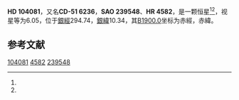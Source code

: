 {{Starbox begin
| name = HD 104081
}}
{{Starbox observe
| epoch = [[J2000.0|J2000.0]]
| constell = {{星座名待查}}<ref name=SIMBAD>{{cite web
 | url=http://simbad.u-strasbg.fr/simbad/sim-id?Ident=HR+4582
 | title=Pulsating variable Star
 | publisher=Centre de Données astronomiques de Strasbourg
 | work=SIMBAD
 | accessdate=2012-07-13
 | archive-date=2019-08-08
 | archive-url=https://web.archive.org/web/20190808145909/http://simbad.u-strasbg.fr/simbad/sim-id?Ident=HR+4582
 | dead-url=no
 }}</ref><ref name=DATA>{{cite web
 | url=http://vizier.u-strasbg.fr/viz-bin/VizieR-5?-out.add=.&-source=5050&-corr=PK=HR&-out.max=9999&HR=4582
 | title=VizieR Detailed Page
 | accessdate=2012-07-13
 | archive-date=2019-08-06
 | archive-url=https://web.archive.org/web/20190806104715/http://vizier.u-strasbg.fr/viz-bin/VizieR-5?-out.add=.&-source=5050&-corr=PK=HR&-out.max=9999&HR=4582
 | dead-url=no
 }}</ref>
| 星官 = 
| ra = {{RA|11|59|10.9}}<ref name=SIMBAD /><ref name=DATA />
| dec = {{DEC|-51|41|48}}<ref name=SIMBAD /><ref name=DATA />
| appmag_v = 6.05<ref name=SIMBAD /><ref name=DATA />
}}
{{Starbox character
| class = K1-2III<ref name=SIMBAD /><ref name=DATA />
| b-v = 1.28<ref name=SIMBAD /><ref name=DATA />
| u-b = <ref name=SIMBAD /><ref name=DATA />
| r-i = <ref name=SIMBAD /><ref name=DATA />
| variable = 
}}
{{Starbox astrometry
| radial_v = 
| prop_mo_ra = 10
| parallax = 
| p_error = 
}}
{{Starbox catalog
| names =CD-51 6236，[[SAO星表|SAO]] 239548，[[HD星表|HD]] 104081，[[HR星表|HR]] 4582}}
{{Starbox reference |Simbad=HR+4582}}
{{Starbox end}}

'''HD 104081'''，又名'''CD-51 6236'''，'''SAO 239548'''、'''HR 4582'''，是一颗恒星<ref name=SIMBAD /><ref name=DATA />，视星等为6.05，位于[[銀道座標系|銀經]]294.74，[[銀道座標系|銀緯]]10.34，其[[B1900.0|B1900.0]]坐标为赤經{{RA|11|54|6.1}}，赤緯{{DEC|-51|10.34|23}}。

== 参考文献 ==
{{reflist}}

{{star-stub}}

[[Category:HD和HDE天體|104081]]
[[Category:HR天體|4582]]
[[Category:SAO天體|239548]]